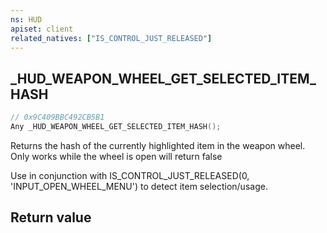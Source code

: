 ```yaml
---
ns: HUD
apiset: client
related_natives: ["IS_CONTROL_JUST_RELEASED"]
---
```

## _HUD_WEAPON_WHEEL_GET_SELECTED_ITEM_HASH

```c
// 0x9C409BBC492CB5B1
Any _HUD_WEAPON_WHEEL_GET_SELECTED_ITEM_HASH();
```

Returns the hash of the currently highlighted item in the weapon wheel.
Only works while the wheel is open will return false

Use in conjunction with IS_CONTROL_JUST_RELEASED(0, 'INPUT_OPEN_WHEEL_MENU') to detect item selection/usage.


## Return value
